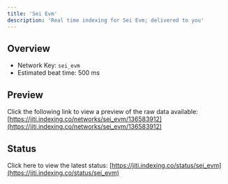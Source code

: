```yaml
---
title: 'Sei Evm'
description: 'Real time indexing for Sei Evm; delivered to you'
---
```


## Overview
- Network Key: `sei_evm`
- Estimated beat time: 500 ms

## Preview
Click the following link to view a preview of the raw data available: [https://jiti.indexing.co/networks/sei_evm/136583912](https://jiti.indexing.co/networks/sei_evm/136583912)

## Status
Click here to view the latest status: [https://jiti.indexing.co/status/sei_evm](https://jiti.indexing.co/status/sei_evm)
